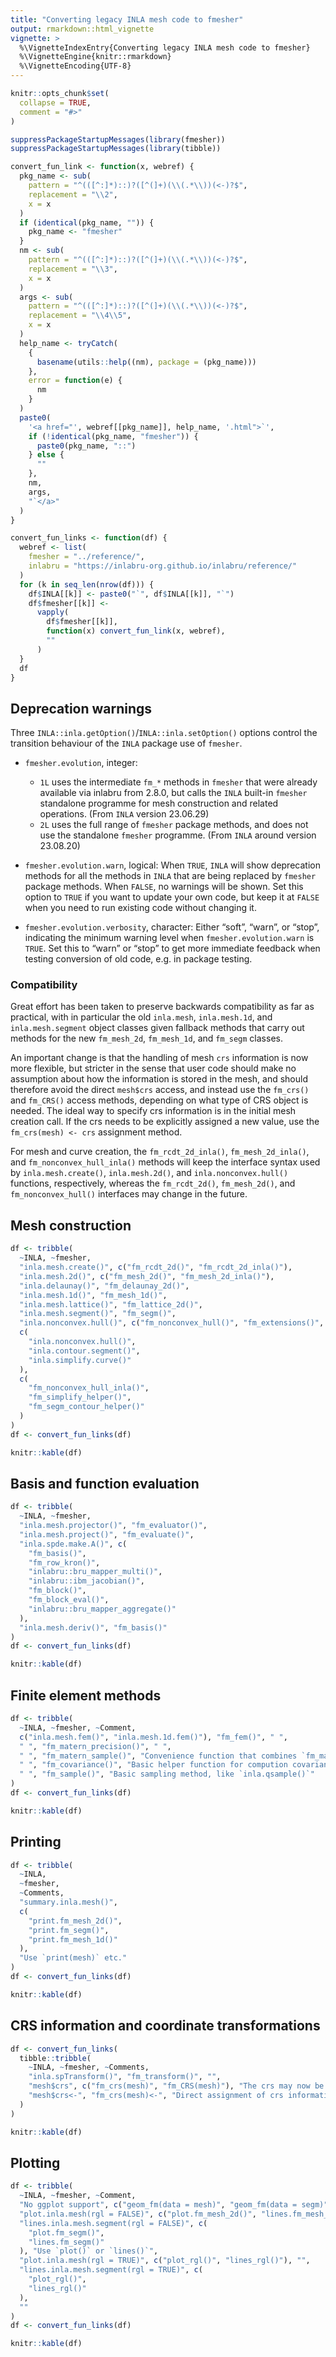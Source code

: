 ```yaml
---
title: "Converting legacy INLA mesh code to fmesher"
output: rmarkdown::html_vignette
vignette: >
  %\VignetteIndexEntry{Converting legacy INLA mesh code to fmesher}
  %\VignetteEngine{knitr::rmarkdown}
  %\VignetteEncoding{UTF-8}
---
```


```r
knitr::opts_chunk$set(
  collapse = TRUE,
  comment = "#>"
)
```

```r
suppressPackageStartupMessages(library(fmesher))
suppressPackageStartupMessages(library(tibble))

convert_fun_link <- function(x, webref) {
  pkg_name <- sub(
    pattern = "^(([^:]*)::)?([^(]+)(\\(.*\\))(<-)?$",
    replacement = "\\2",
    x = x
  )
  if (identical(pkg_name, "")) {
    pkg_name <- "fmesher"
  }
  nm <- sub(
    pattern = "^(([^:]*)::)?([^(]+)(\\(.*\\))(<-)?$",
    replacement = "\\3",
    x = x
  )
  args <- sub(
    pattern = "^(([^:]*)::)?([^(]+)(\\(.*\\))(<-)?$",
    replacement = "\\4\\5",
    x = x
  )
  help_name <- tryCatch(
    {
      basename(utils::help((nm), package = (pkg_name)))
    },
    error = function(e) {
      nm
    }
  )
  paste0(
    '<a href="', webref[[pkg_name]], help_name, '.html">`',
    if (!identical(pkg_name, "fmesher")) {
      paste0(pkg_name, "::")
    } else {
      ""
    },
    nm,
    args,
    "`</a>"
  )
}

convert_fun_links <- function(df) {
  webref <- list(
    fmesher = "../reference/",
    inlabru = "https://inlabru-org.github.io/inlabru/reference/"
  )
  for (k in seq_len(nrow(df))) {
    df$INLA[[k]] <- paste0("`", df$INLA[[k]], "`")
    df$fmesher[[k]] <-
      vapply(
        df$fmesher[[k]],
        function(x) convert_fun_link(x, webref),
        ""
      )
  }
  df
}
```

## Deprecation warnings

Three `INLA::inla.getOption()`/`INLA::inla.setOption()` options control the
transition behaviour of the `INLA` package use of `fmesher`.

* `fmesher.evolution`, integer:
  - `1L` uses the intermediate `fm_*` methods in `fmesher` that were already available via inlabru from 2.8.0,
    but calls the `INLA` built-in `fmesher` standalone programme for mesh construction
    and related operations. (From `INLA` version 23.06.29)
  - `2L` uses the full range of `fmesher` package methods, and does not use the standalone `fmesher` programme.
    (From `INLA` around version 23.08.20)

* `fmesher.evolution.warn`, logical:
  When `TRUE`, `INLA` will show deprecation methods for all the methods in `INLA` that
  are being replaced by `fmesher` package methods.  When `FALSE`, no warnings will be shown.
  Set this option to `TRUE` if you want to update your own code, but keep it at
  `FALSE` when you need to run existing code without changing it.
  
* `fmesher.evolution.verbosity`, character: Either "soft", "warn", or "stop",
  indicating the minimum warning level when `fmesher.evolution.warn` is `TRUE`.
  Set this to "warn" or "stop" to get more immediate feedback when testing
  conversion of old code, e.g. in package testing.
  
### Compatibility

Great effort has been taken to preserve backwards compatibility as far as practical,
with in particular the old `inla.mesh`, `inla.mesh.1d`, and `inla.mesh.segment`
object classes given fallback methods that carry out methods for the new `fm_mesh_2d`,
`fm_mesh_1d`, and `fm_segm` classes.  

An important change is that the handling
of mesh `crs` information is now more flexible, but stricter in the sense that
user code should make no assumption about how the information is stored in the
mesh, and should therefore avoid the direct `mesh$crs` access, and instead use
the `fm_crs()` and `fm_CRS()` access methods,
depending on what type of CRS object is needed.  The ideal way to
specify crs information is in the initial mesh creation call. If the crs needs
to be explicitly assigned a new value, use the `fm_crs(mesh) <- crs` assignment
method.

For mesh and curve creation, the `fm_rcdt_2d_inla()`, `fm_mesh_2d_inla()`, and
`fm_nonconvex_hull_inla()` methods will keep the interface syntax used by
`inla.mesh.create()`, `inla.mesh.2d()`, and `inla.nonconvex.hull()` functions,
respectively, whereas the `fm_rcdt_2d()`, `fm_mesh_2d()`, and
`fm_nonconvex_hull()` interfaces may change in the future.


## Mesh construction

```r
df <- tribble(
  ~INLA, ~fmesher,
  "inla.mesh.create()", c("fm_rcdt_2d()", "fm_rcdt_2d_inla()"),
  "inla.mesh.2d()", c("fm_mesh_2d()", "fm_mesh_2d_inla()"),
  "inla.delaunay()", "fm_delaunay_2d()",
  "inla.mesh.1d()", "fm_mesh_1d()",
  "inla.mesh.lattice()", "fm_lattice_2d()",
  "inla.mesh.segment()", "fm_segm()",
  "inla.nonconvex.hull()", c("fm_nonconvex_hull()", "fm_extensions()", "fm_simplify()"),
  c(
    "inla.nonconvex.hull()",
    "inla.contour.segment()",
    "inla.simplify.curve()"
  ),
  c(
    "fm_nonconvex_hull_inla()",
    "fm_simplify_helper()",
    "fm_segm_contour_helper()"
  )
)
df <- convert_fun_links(df)
```

```r
knitr::kable(df)
```

## Basis and function evaluation

```r
df <- tribble(
  ~INLA, ~fmesher,
  "inla.mesh.projector()", "fm_evaluator()",
  "inla.mesh.project()", "fm_evaluate()",
  "inla.spde.make.A()", c(
    "fm_basis()",
    "fm_row_kron()",
    "inlabru::bru_mapper_multi()",
    "inlabru::ibm_jacobian()",
    "fm_block()",
    "fm_block_eval()",
    "inlabru::bru_mapper_aggregate()"
  ),
  "inla.mesh.deriv()", "fm_basis()"
)
df <- convert_fun_links(df)
```

```r
knitr::kable(df)
```

## Finite element methods

```r
df <- tribble(
  ~INLA, ~fmesher, ~Comment,
  c("inla.mesh.fem()", "inla.mesh.1d.fem()"), "fm_fem()", " ",
  " ", "fm_matern_precision()", " ",
  " ", "fm_matern_sample()", "Convenience function that combines `fm_matern_precision()` and `fm_sample()`.",
  " ", "fm_covariance()", "Basic helper function for compution covariances between different locations. Can produce sparse inverses like `inla.qinv()`, but currently (version 0.1.1) only by a 'brute force' method.",
  " ", "fm_sample()", "Basic sampling method, like `inla.qsample()`"
)
df <- convert_fun_links(df)
```

```r
knitr::kable(df)
```

## Printing

```r
df <- tribble(
  ~INLA,
  ~fmesher,
  ~Comments,
  "summary.inla.mesh()",
  c(
    "print.fm_mesh_2d()",
    "print.fm_segm()",
    "print.fm_mesh_1d()"
  ),
  "Use `print(mesh)` etc."
)
df <- convert_fun_links(df)
```

```r
knitr::kable(df)
```

## CRS information and coordinate transformations

```r
df <- convert_fun_links(
  tibble::tribble(
    ~INLA, ~fmesher, ~Comments,
    "inla.spTransform()", "fm_transform()", "",
    "mesh$crs", c("fm_crs(mesh)", "fm_CRS(mesh)"), "The crs may now be stored in different formats; use `fm_crs()` for `sf` format, and `fm_CRS()` for `sp` format. `fmesher` will attempt to convert when needed.",
    "mesh$crs<-", "fm_crs(mesh)<-", "Direct assignment of crs information should be avoided, but is allowed as long as its compatible with the actual mesh coordinates."
  )
)
```

```r
knitr::kable(df)
```

## Plotting

```r
df <- tribble(
  ~INLA, ~fmesher, ~Comment,
  "No ggplot support", c("geom_fm(data = mesh)", "geom_fm(data = segm)"), "Use `ggplot() + geom_fm(data = mesh)` and `inlabru::gg()` methods",
  "plot.inla.mesh(rgl = FALSE)", c("plot.fm_mesh_2d()", "lines.fm_mesh_2d()"), "Use `plot()` or `lines()`",
  "lines.inla.mesh.segment(rgl = FALSE)", c(
    "plot.fm_segm()",
    "lines.fm_segm()"
  ), "Use `plot()` or `lines()`",
  "plot.inla.mesh(rgl = TRUE)", c("plot_rgl()", "lines_rgl()"), "",
  "lines.inla.mesh.segment(rgl = TRUE)", c(
    "plot_rgl()",
    "lines_rgl()"
  ),
  ""
)
df <- convert_fun_links(df)
```

```r
knitr::kable(df)
```

